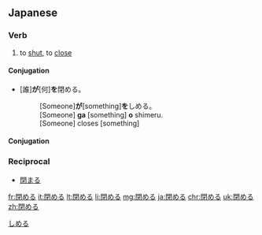 ==Japanese==
{{ja-kanjitab|閉}}

===Verb===
{{ja-verb|kk|tr=trans|type=2|hira=しめる|rom=shimeru}}

# to [[shut]], to [[close]]

====Conjugation====
*[誰]'''が'''[何]'''を'''閉める。
*:[Someone]'''が'''[something]'''を'''しめる。
*:[Someone] '''ga''' [something] '''o''' shimeru.
*:[Someone] closes [something]

====Conjugation====
{{ja-ichi|閉め|しめ|shime}}

===Reciprocal===
{{rfc-header|Reciprocal}}
*[[閉まる]]

[[Category:1000 Japanese basic words|しめる]]

[[fr:閉める]]
[[it:閉める]]
[[lt:閉める]]
[[li:閉める]]
[[mg:閉める]]
[[ja:閉める]]
[[chr:閉める]]
[[uk:閉める]]
[[zh:閉める]]